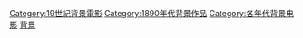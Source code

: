 [[Category:19世紀背景電影|Category:19世紀背景電影]]
[[Category:1890年代背景作品|Category:1890年代背景作品]]
[[Category:各年代背景电影|Category:各年代背景电影]]
[[Category:1890年代電影|背景]]